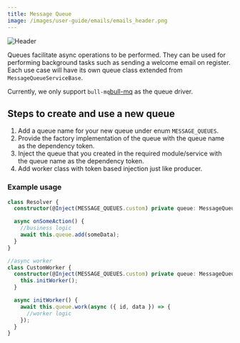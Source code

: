 ```yaml
---
title: Message Queue
image: /images/user-guide/emails/emails_header.png
---
```

<Frame>
  <img src="/images/user-guide/emails/emails_header.png" alt="Header" />
</Frame>

Queues facilitate async operations to be performed. They can be used for performing background tasks such as sending a welcome email on register.
Each use case will have its own queue class extended from `MessageQueueServiceBase`.

Currently, we only support `bull-mq`[bull-mq](https://bullmq.io/) as the queue driver.

## Steps to create and use a new queue

1. Add a queue name for your new queue under enum `MESSAGE_QUEUES`.
2. Provide the factory implementation of the queue with the queue name as the dependency token.
3. Inject the queue that you created in the required module/service with the queue name as the dependency token.
4. Add worker class with token based injection just like producer.

### Example usage
```ts
class Resolver {
  constructor(@Inject(MESSAGE_QUEUES.custom) private queue: MessageQueueService) {}

  async onSomeAction() {
    //business logic
    await this.queue.add(someData);
  }
}

//async worker
class CustomWorker {
  constructor(@Inject(MESSAGE_QUEUES.custom) private queue: MessageQueueService) {
    this.initWorker();
  }

  async initWorker() {
    await this.queue.work(async ({ id, data }) => {
      //worker logic
    });
  }
}
```


